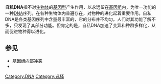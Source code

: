 {{Expand language|en|time=2022-01-29T10:49:21+00:00}}
'''自私DNA'''指不对[[生物体|生物体]]的[[基因型|基因型]]产生作用，以永远留在[[基因组|基因组]]内，为唯一功能的一种[[DNA|DNA]]序列。在各种生物体内普遍存在，对物种的进化起着重要作用。自私DNA是各类基因序列中含量最丰富的，它的分布并不均匀。人们对其功能了解不多，只发现了其部分功能。但肯定的是，自私DNA加速了变异和种群多样化，从而促进物种得以进化。

== 参见 ==
* [[基因组内部冲突|基因组内部冲突]]
* {{le|进化的基因中心论|en:Gene-centered view of evolution}}
{{biology-stub}}
[[Category:DNA|Category:DNA]]
[[Category:选择|Category:选择]]